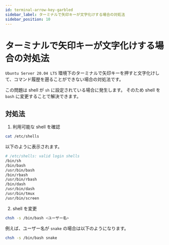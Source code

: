 ```yaml
---
id: terminal-arrow-key-garbled
sidebar_label: ターミナルで矢印キーが文字化けする場合の対処法
sidebar_position: 10
---
```


# ターミナルで矢印キーが文字化けする場合の対処法

`Ubuntu Server 20.04 LTS` 環境下のターミナルで矢印キーを押すと文字化けして、コマンド履歴を遡ることができない場合の対処法です。

この問題は shell が `sh` に設定されている場合に発生します。
そのため shell を `bash` に変更することで解決できます。

## 対処法

1. 利用可能な shell を確認

  ```bash
  cat /etc/shells
  ```

  以下のように表示されます。

  ```bash
  # /etc/shells: valid login shells
  /bin/sh
  /bin/bash
  /usr/bin/bash
  /bin/rbash
  /usr/bin/rbash
  /bin/dash
  /usr/bin/dash
  /usr/bin/tmux
  /usr/bin/screen
  ```

2. shell を変更

  ```bash
  chsh -s /bin/bash <ユーザー名>
  ```

  例えば、ユーザー名が `snake` の場合は以下のようになります。

  ```bash
  chsh -s /bin/bash snake
  ```
